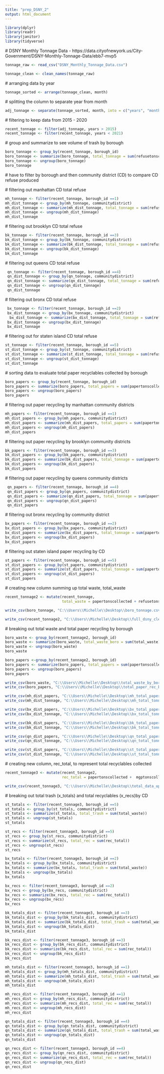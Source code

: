 ```yaml
---
title: "prep_DSNY_2"
output: html_document
---
```

```r
library(dplyr)
library(readr)
library(janitor)
library(tidyverse)
```

 # DSNY Monthly Tonnage Data - https://data.cityofnewyork.us/City-Government/DSNY-Monthly-Tonnage-Data/ebb7-mvp5
 
```r
tonnage_raw <- read_csv("DSNY_Monthly_Tonnage_Data.csv")
```

```r
tonnage_clean <- clean_names(tonnage_raw)
```
 # arranging data by year 
```r
tonnage_sorted <- arrange(tonnage_clean, month)
```
 # splitting the column to separate year from month 
```r
adj_tonnage <- separate(tonnage_sorted, month, into = c("years", "months"),sep = "/")
```
 # filtering to keep data from 2015 - 2020 
```r
recent_tonnage <- filter(adj_tonnage, years > 2015)
recent_tonnage <- filter(recent_tonnage, years < 2021)
```
 # group and summarize to see volume of trash by borough
```r
boro_tonnage <- group_by(recent_tonnage, borough_id)
boro_tonnage <- summarize(boro_tonnage, total_tonnage = sum(refusetonscollected))
boro_tonnage <- ungroup(boro_tonnage)
boro_tonnage
```

 # have to filter by borough and then community district (CD) to compare CD refuse produced 

 # filtering out manhattan CD total refuse 

```r
mh_tonnage <- filter(recent_tonnage, borough_id ==1)
mh_dist_tonnage <- group_by(mh_tonnage, communitydistrict)
mh_dist_tonnage <- summarize(mh_dist_tonnage, total_tonnage = sum(refusetonscollected))
mh_dist_tonnage <- ungroup(mh_dist_tonnage)
mh_dist_tonnage
```

 # filtering out brooklyn CD total refuse 

```r
bk_tonnage <- filter(recent_tonnage, borough_id ==3)
bk_dist_tonnage <- group_by(bk_tonnage, communitydistrict)
bk_dist_tonnage <- summarize(bk_dist_tonnage, total_tonnage = sum(refusetonscollected))
bk_dist_tonnage <- ungroup(bk_dist_tonnage)
bk_dist_tonnage
```

 # filtering out queens CD total refuse 
 
```r
 qn_tonnage <- filter(recent_tonnage, borough_id ==4)
 qn_dist_tonnage <- group_by(qn_tonnage, communitydistrict)
 qn_dist_tonnage <- summarize(qn_dist_tonnage, total_tonnage = sum(refusetonscollected))
 qn_dist_tonnage <- ungroup(qn_dist_tonnage)
 qn_dist_tonnage
```

 # filtering out bronx CD total refuse 

```r
 bx_tonnage <- filter(recent_tonnage, borough_id ==2)
 bx_dist_tonnage <- group_by(bx_tonnage, communitydistrict)
  bx_dist_tonnage <- summarize(bx_dist_tonnage, total_tonnage = sum(refusetonscollected))
 bx_dist_tonnage <- ungroup(bx_dist_tonnage)
 bx_dist_tonnage
```

 # filtering out for staten island CD total refuse 

```r
st_tonnage <- filter(recent_tonnage, borough_id ==5)
st_dist_tonnage <- group_by(st_tonnage, communitydistrict)
st_dist_tonnage <- summarize(st_dist_tonnage, total_tonnage = sum(refusetonscollected))
st_dist_tonnage <- ungroup(st_dist_tonnage)
st_dist_tonnage
```

 # sorting data to evaluate total paper recyclables collected by borough 

```r
boro_papers <- group_by(recent_tonnage, borough_id)
boro_papers <- summarize(boro_papers, total_papers = sum(papertonscollected))
boro_papers <- ungroup(boro_papers)
boro_papers
```

 # filtering out paper recycling by manhattan community districts

```r
mh_papers <- filter(recent_tonnage, borough_id ==1)
mh_dist_papers <- group_by(mh_papers, communitydistrict)
mh_dist_papers <- summarize(mh_dist_papers, total_papers = sum(papertonscollected))
mh_dist_papers <- ungroup(mh_dist_papers)
mh_dist_papers
```

  # filtering out paper recycling by brooklyn community districts

```r
bk_papers <- filter(recent_tonnage, borough_id ==3)
bk_dist_papers <- group_by(bk_papers, communitydistrict)
bk_dist_papers <- summarize(bk_dist_papers, total_tonnage = sum(papertonscollected))
bk_dist_papers <- ungroup(bk_dist_papers)
bk_dist_papers
```

 # filtering out paper recycling by queens community districts 

```r
 qn_papers <- filter(recent_tonnage, borough_id ==4)
 qn_dist_papers <- group_by(qn_papers, communitydistrict)
 qn_dist_papers <- summarize(qn_dist_papers, total_tonnage = sum(papertonscollected))
 qn_dist_papers <- ungroup(qn_dist_papers)
 qn_dist_papers
```

 # filtering out bronx recycling by community district 

```r
bx_papers <- filter(recent_tonnage, borough_id ==2)
bx_dist_papers <- group_by(bx_papers, communitydistrict)
bx_dist_papers <- summarize(bx_dist_papers, total_tonnage = sum(papertonscollected))
bx_dist_papers <- ungroup(bx_dist_papers)
bx_dist_papers
```

 # filtering out staten island paper recycling by CD

```r
st_papers <- filter(recent_tonnage, borough_id ==5)
st_dist_papers <- group_by(st_papers, communitydistrict)
st_dist_papers <- summarize(st_dist_papers, total_tonnage = sum(papertonscollected))
st_dist_papers <- ungroup(st_dist_papers)
st_dist_papers
```

 # creating new column summing up total waste, total_waste

```r
recent_tonnage2 <- mutate(recent_tonnage, 
                          total_waste = papertonscollected + refusetonscollected + mgptonscollected)
```

```r
write_csv(boro_tonnage, "C:\\Users\\Michelle\\Desktop\\boro_tonnage.csv")
```
```r
write_csv(recent_tonnage2, "C:\\Users\\Michelle\\Desktop\\full_dsny_clean.csv")
```

 # breaking out total waste and total paper recycling by borough 

```r
boro_waste <- group_by(recent_tonnage2, borough_id)
boro_waste <- summarize(boro_waste, total_waste_boro = sum(total_waste))
boro_waste <- ungroup(boro_waste)
boro_waste

boro_papers <-group_by(recent_tonnage2, borough_id)
boro_papers <- summarize(boro_papers, total_papers = sum(papertonscollected))
boro_papers <- ungroup(boro_papers)
boro_papers
```

```r
write_csv(boro_waste, "C:\\Users\\Michelle\\Desktop\\total_waste_by_boro.csv")
write_csv(boro_papers, "C:\\Users\\Michelle\\Desktop\\total_paper_rec_by_boro.csv")
```

```r
write_csv(mh_dist_papers, "C:\\Users\\Michelle\\Desktop\\mh_total_paper_rec_by_dist.csv")
write_csv(mh_dist_tonnage, "C:\\Users\\Michelle\\Desktop\\mh_total_tonnage_by_dist.csv")

write_csv(bx_dist_papers, "C:\\Users\\Michelle\\Desktop\\bx_total_paper_rec_by_dist.csv")
write_csv(bx_dist_tonnage, "C:\\Users\\Michelle\\Desktop\\bx_total_tonnage_by_dist.csv")

write_csv(bk_dist_papers, "C:\\Users\\Michelle\\Desktop\\bk_total_paper_rec_by_dist.csv")
write_csv(bk_dist_tonnage, "C:\\Users\\Michelle\\Desktop\\bk_total_tonnage_by_dist.csv")

write_csv(qn_dist_papers, "C:\\Users\\Michelle\\Desktop\\qn_total_paper_rec_by_dist.csv")
write_csv(qn_dist_tonnage, "C:\\Users\\Michelle\\Desktop\\qn_total_tonnage_by_dist.csv")

write_csv(st_dist_papers, "C:\\Users\\Michelle\\Desktop\\st_total_paper_rec_by_dist.csv")
write_csv(st_dist_tonnage, "C:\\Users\\Michelle\\Desktop\\st_total_tonnage_by_dist.csv")
```

 # creating new column, rec_total, to represent total recyclables collected 
 
```r
recent_tonnage3 <- mutate(recent_tonnage2, 
                          rec_total = papertonscollected +  mgptonscollected)
```

```r
write_csv(recent_tonnage3, "C:\\Users\\Michelle\\Desktop\\total_data_updated.csv")
```

 # breaking out total trash (x_totals) and total recyclables (x_recs)by CD

```r
st_totals <- filter(recent_tonnage3, borough_id ==5)
st_totals <- group_by(st_totals, communitydistrict)
st_totals <- summarize(st_totals, total_trash = sum(total_waste))
st_totals <- ungroup(st_totals)
st_totals
```

```r
st_recs <- filter(recent_tonnage3, borough_id ==5)
st_recs <- group_by(st_recs, communitydistrict)
st_recs <- summarize(st_recs, total_rec = sum(rec_total))
st_recs <- ungroup(st_recs)
st_recs
```

```r
bx_totals <- filter(recent_tonnage3, borough_id ==2)
bx_totals <- group_by(bx_totals, communitydistrict)
bx_totals <- summarize(bx_totals, total_trash = sum(total_waste))
bx_totals <- ungroup(bx_totals)
bx_totals
```

```r
bx_recs <- filter(recent_tonnage3, borough_id ==2)
bx_recs <- group_by(bx_recs, communitydistrict)
bx_recs <- summarize(bx_recs, total_rec = sum(rec_total))
bx_recs <- ungroup(bx_recs)
bx_recs
```

```r
bk_totals_dist <- filter(recent_tonnage3, borough_id ==3)
bk_totals_dist <- group_by(bk_totals_dist, communitydistrict)
bk_totals_dist <- summarize(bk_totals_dist, total_trash = sum(total_waste))
bk_totals_dist <- ungroup(bk_totals_dist)
bk_totals_dist
```
```r
bk_recs_dist <- filter(recent_tonnage3, borough_id ==3)
bk_recs_dist <- group_by(bk_recs_dist, communitydistrict)
bk_recs_dist <- summarize(bk_recs_dist, total_rec = sum(rec_total))
bk_recs_dist <- ungroup(bk_recs_dist)
bk_recs_dist
```
```r
mh_totals_dist <- filter(recent_tonnage3, borough_id ==1)
mh_totals_dist <- group_by(mh_totals_dist, communitydistrict)
mh_totals_dist <- summarize(mh_totals_dist, total_trash = sum(total_waste))
mh_totals_dist <- ungroup(mh_totals_dist)
mh_totals_dist
```
```r
mh_recs_dist <- filter(recent_tonnage3, borough_id ==1)
mh_recs_dist <- group_by(mh_recs_dist, communitydistrict)
mh_recs_dist <- summarize(mh_recs_dist, total_rec = sum(rec_total))
mh_recs_dist <- ungroup(mh_recs_dist)
mh_recs_dist
```
```r
qn_totals_dist <- filter(recent_tonnage3, borough_id ==4)
qn_totals_dist <- group_by(qn_totals_dist, communitydistrict)
qn_totals_dist <- summarize(qn_totals_dist, total_trash = sum(total_waste))
qn_totals_dist <- ungroup(qn_totals_dist)
qn_totals_dist
```
```r
qn_recs_dist <- filter(recent_tonnage3, borough_id ==4)
qn_recs_dist <- group_by(qn_recs_dist, communitydistrict)
qn_recs_dist <- summarize(qn_recs_dist, total_rec = sum(rec_total))
qn_recs_dist <- ungroup(qn_recs_dist)
qn_recs_dist
```



